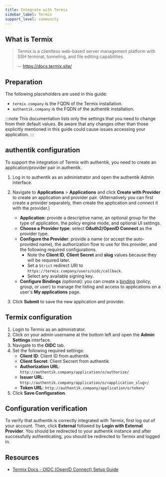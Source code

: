 ```yaml
---
title: Integrate with Termix
sidebar_label: Termix
support_level: community
---
```


## What is Termix

> Termix is a clientless web-based server management platform with SSH terminal, tunneling, and file editing capabilities.
>
> -- https://docs.termix.site/

## Preparation

The following placeholders are used in this guide:

- `termix.company` is the FQDN of the Termix installation.
- `authentik.company` is the FQDN of the authentik installation.

:::note
This documentation lists only the settings that you need to change from their default values. Be aware that any changes other than those explicitly mentioned in this guide could cause issues accessing your application.
:::

## authentik configuration

To support the integration of Termix with authentik, you need to create an application/provider pair in authentik.

1. Log in to authentik as an administrator and open the authentik Admin interface.
2. Navigate to **Applications** > **Applications** and click **Create with Provider** to create an application and provider pair. (Alternatively you can first create a provider separately, then create the application and connect it with the provider.)
    - **Application**: provide a descriptive name, an optional group for the type of application, the policy engine mode, and optional UI settings.
    - **Choose a Provider type**: select **OAuth2/OpenID Connect** as the provider type.
    - **Configure the Provider**: provide a name (or accept the auto-provided name), the authorization flow to use for this provider, and the following required configurations.
        - Note the **Client ID**, **Client Secret** and **slug** values because they will be required later.
        - Set a `Strict` redirect URI to `https://termix.company/users/oidc/callback`.
        - Select any available signing key.
    - **Configure Bindings** _(optional)_: you can create a [binding](/docs/add-secure-apps/flows-stages/bindings/) (policy, group, or user) to manage the listing and access to applications on a user's **My applications** page.

3. Click **Submit** to save the new application and provider.

## Termix configuration

1. Login to Termix as an administrator.
2. Click on your admin username at the bottom left and open the **Admin Settings** interface.
3. Navigate to the **OIDC** tab.
4. Set the following required settings:
    - **Client ID**: Client ID from authentik
    - **Client Secret**: Client Secrert from authentik
    - **Authorization URL**: `http://authentik.company/application/o/authorize/`
    - **Issuer URL**: `http://authentik.company/application/o/<application_slug>/`
    - **Token URL**: `http://authentik.company/application/o/token/`
5. Click **Save Configuration**.

## Configuration verification

To verify that authentik is correctly integrated with Termix, first log out of your account. Then, click **External** followed by **Login with External Provider**. You should be redirected to your authentik instance and after successfully authenticating, you should be redirected to Termix and logged in.

## Resources

- [Termix Docs - OIDC (OpenID Connect) Setup Guide ](https://docs.termix.site/oidc)
